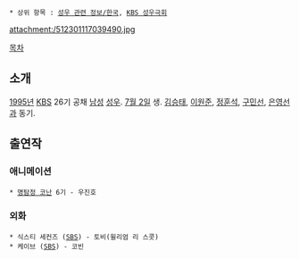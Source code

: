  * 상위 항목 : [[성우 관련 정보/한국]], [[KBS 성우극회]]

attachment:/512301117039490.jpg

[[목차]]
== 소개 ==
[[1995년]] [[한국방송공사|KBS]] 26기 공채 [[남성]] [[성우]]. [[7월 2일]] 생. [[김승태]], [[이원준]], [[정훈석]], [[구민선]], [[은영선]]과 동기.
== 출연작 ==
=== 애니메이션 ===
 * [[명탐정 코난]] 6기 - 우진호
=== 외화 ===
 * 식스티 세컨즈 ([[SBS]]) - 토비(윌리엄 리 스콧)
 * 케이브 ([[SBS]]) - 코빈
